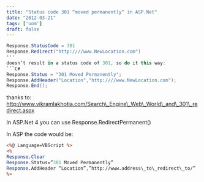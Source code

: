 ```yaml
---
title: "Status code 301 “moved permanently” in ASP.Net"
date: "2012-03-21"
tags: ['uom']
draft: false
---
```


```C#
Response.StatusCode = 301
Response.Redirect("http:////www.NewLocation.com")
'''
doesn’t result in a status code of 301, so do it this way:  
```C#
Response.Status = "301 Moved Permanently";  
Response.AddHeader("Location","http:////www.NewLocation.com");  
Response.End();
```

thanks to:  
http://www.vikramlakhotia.com/Search\_Engine\_Web\_World\_and\_301\_redirect.aspx

In ASP.Net 4 you can use Response.RedirectPermanent()

In ASP the code would be:
```ASP
<%@ Language=VBScript %>  
<%  
Response.Clear  
Response.Status=”301 Moved Permanently”  
Response.AddHeader “Location”,”http://www.address\_to\_redirect\_to/”  
%>
```